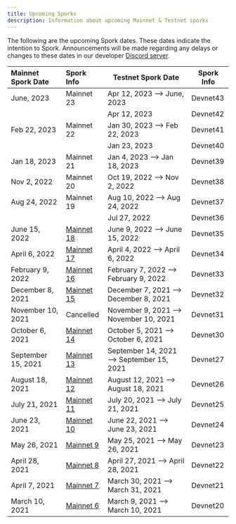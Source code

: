 ```yaml
---
title: Upcoming Sporks
description: Information about upcoming Mainnet & Testnet sporks
---
```


The following are the upcoming Spork dates. These dates indicate the intention to Spork. Announcements will be made regarding any delays or changes to these dates in our developer [Discord server](http://discord.gg/flow).

<div className="spork-table">

| Mainnet Spork Date | Spork Info                                          | Testnet Spork Date                             | Spork Info |
| :----------------- | :---------------------------------------------------| ---------------------------------------------- | ---------- |
| June, 2023         | Mainnet 23                                          | Apr 12, 2023 —> June, 2023                     | Devnet43   |
|                    |                                                     | Apr 12, 2023                                   | Devnet42   |
| Feb 22, 2023       | Mainnet 22                                          | Jan 30, 2023 —> Feb 22, 2023                   | Devnet41   |
|                    |                                                     | Jan 23, 2023                                   | Devnet40   |
| Jan 18, 2023       | Mainnet 21                                          | Jan 4, 2023 —> Jan 18, 2023                    | Devnet39   |
| Nov 2, 2022        | Mainnet 20                                          | Oct 19, 2022 —> Nov 2, 2022                    | Devnet38   |
| Aug 24, 2022       | Mainnet 19                                          | Aug 10, 2022 —> Aug 24, 2022                   | Devnet37   |
|                    |                                                     | Jul 27, 2022                                   | Devnet36   |
| June 15, 2022      | [Mainnet 18](/nodes/node-operation/past-sporks#mainnet-18)| June 9, 2022 —> June 15, 2022            | Devnet35   |
| April 6, 2022      | [Mainnet 17](/nodes/node-operation/past-sporks#mainnet-17)| April 4, 2022 —> April 6, 2022           | Devnet34   |
| February 9, 2022   | [Mainnet 16](/nodes/node-operation/past-sporks#mainnet-16)| February 7, 2022 —> February 9, 2022     | Devnet33   |
| December 8, 2021   | [Mainnet 15](/nodes/node-operation/past-sporks#mainnet-15)| December 7, 2021 —> December 8, 2021     | Devnet32   |
| November 10, 2021  | Cancelled                                           | November 9, 2021 —> November 10, 2021    | Devnet31   |
| October 6, 2021    | [Mainnet 14](/nodes/node-operation/past-sporks#mainnet-14)| October 5, 2021 —> October 6, 2021       | Devnet30   |
| September 15, 2021 | [Mainnet 13](/nodes/node-operation/past-sporks#mainnet-13)| September 14, 2021 —> September 15, 2021 | Devnet27   |
| August 18, 2021    | [Mainnet 12](/nodes/node-operation/past-sporks#mainnet-12)| August 12, 2021 —> August 18, 2021       | Devnet26   |
| July 21, 2021      | [Mainnet 11](/nodes/node-operation/past-sporks#mainnet-11)| July 20, 2021 —> July 21, 2021           | Devnet25   |
| June 23, 2021      | [Mainnet 10](/nodes/node-operation/past-sporks#mainnet-10)| June 22, 2021 —> June 23, 2021           | Devnet24   |
| May 26, 2021       | [Mainnet 9](/nodes/node-operation/past-sporks#mainnet-9)  | May 25, 2021 —> May 26, 2021             | Devnet23   |
| April 28, 2021     | [Mainnet 8](/nodes/node-operation/past-sporks#mainnet-8)  | April 27, 2021 —> April 28, 2021         | Devnet22   |
| April 7, 2021      | [Mainnet 7](/nodes/node-operation/past-sporks#mainnet-7)  | March 30, 2021 —> March 31, 2021         | Devnet21   |
| March 10, 2021     | [Mainnet 6](/nodes/node-operation/past-sporks#mainnet-6)  | March 9, 2021 —> March 10, 2021          | Devnet20   |

</div>
